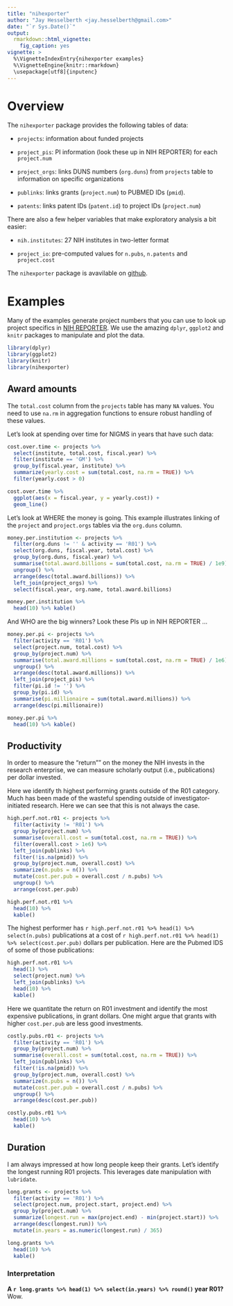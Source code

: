 ```yaml
---
title: "nihexporter"
author: "Jay Hesselberth <jay.hesselberth@gmail.com>"
date: "`r Sys.Date()`"
output:
  rmarkdown::html_vignette:
    fig_caption: yes
vignette: >
  %\VignetteIndexEntry{nihexporter examples}
  %\VignetteEngine{knitr::rmarkdown}
  \usepackage[utf8]{inputenc}
---
```


# Overview

The `nihexporter` package provides the following tables of data:

* `projects`: information about funded projects

* `project_pis`: PI information (look these up in NIH REPORTER) for each `project.num`

* `project_orgs`: links DUNS numbers (`org.duns`) from `projects` table to information on specific organizations 

* `publinks`: links grants (`project.num`) to PUBMED IDs (`pmid`).

* `patents`: links patent IDs (`patent.id`) to project IDs (`project.num`)

There are also a few helper variables that make exploratory analysis a bit easier:

* `nih.institutes`: 27 NIH institutes in two-letter format 

* `project_io`: pre-computed values for `n.pubs`, `n.patents` and `project.cost`

The `nihexporter` package is avavilable on [github](https://github.com/jayhesselberth/nihexporter).

# Examples

Many of the examples generate project numbers that you can use to look up project specifics in [NIH REPORTER](http://projectreporter.nih.gov/reporter.cfm). We use the amazing `dplyr`, `ggplot2` and `knitr` packages to manipulate and plot the data.

```r
library(dplyr)
library(ggplot2)
library(knitr)
library(nihexporter)
```

## Award amounts

The `total.cost` column from the `projects` table has many `NA` values.
You need to use `na.rm` in aggregation functions to ensure robust handling of these
values.

Let's look at spending over time for NIGMS in years that have such data:

```r
cost.over.time <- projects %>%
  select(institute, total.cost, fiscal.year) %>%
  filter(institute == 'GM') %>%
  group_by(fiscal.year, institute) %>%
  summarize(yearly.cost = sum(total.cost, na.rm = TRUE)) %>%
  filter(yearly.cost > 0)

cost.over.time %>%
  ggplot(aes(x = fiscal.year, y = yearly.cost)) +
  geom_line()
```

Let's look at WHERE the money is going. This example illustrates linking of the `project` and `project.orgs` tables via the `org.duns` column.

```r
money.per.institution <- projects %>%
  filter(org.duns != '' & activity == 'R01') %>%
  select(org.duns, fiscal.year, total.cost) %>%
  group_by(org.duns, fiscal.year) %>%
  summarise(total.award.billions = sum(total.cost, na.rm = TRUE) / 1e9) %>%
  ungroup() %>%
  arrange(desc(total.award.billions)) %>%
  left_join(project_orgs) %>%
  select(fiscal.year, org.name, total.award.billions)

money.per.institution %>%
  head(10) %>% kable()
```

And WHO are the big winners? Look these PIs up in NIH REPORTER ...

```r

money.per.pi <- projects %>%
  filter(activity == 'R01') %>%
  select(project.num, total.cost) %>%
  group_by(project.num) %>%
  summarise(total.award.millions = sum(total.cost, na.rm = TRUE) / 1e6) %>%
  ungroup() %>%
  arrange(desc(total.award.millions)) %>%
  left_join(project_pis) %>%
  filter(pi.id != '') %>%
  group_by(pi.id) %>%
  summarise(pi.millionaire = sum(total.award.millions)) %>%
  arrange(desc(pi.millionaire))  

money.per.pi %>%
  head(10) %>% kable()
```

## Productivity

In order to measure the "return"" on the money the NIH invests in the research enterprise,
we can measure scholarly output (i.e., publications) per dollar invested.

Here we identify th highest performing grants outside of the R01 category.
Much has been made of the wasteful spending outside of
investigator-initiated research. Here we can see that this is not always
the case.

```r
high.perf.not.r01 <- projects %>%
  filter(activity != 'R01') %>%
  group_by(project.num) %>%
  summarise(overall.cost = sum(total.cost, na.rm = TRUE)) %>%
  filter(overall.cost > 1e6) %>%
  left_join(publinks) %>%
  filter(!is.na(pmid)) %>%
  group_by(project.num, overall.cost) %>%
  summarize(n.pubs = n()) %>%
  mutate(cost.per.pub = overall.cost / n.pubs) %>%
  ungroup() %>%
  arrange(cost.per.pub)

high.perf.not.r01 %>%
  head(10) %>%
  kable()
```

The highest performer has `r high.perf.not.r01 %>% head(1) %>% select(n.pubs)` publications at a cost of `r high.perf.not.r01 %>% head(1) %>% select(cost.per.pub)` dollars per publication. Here are the Pubmed IDS of some of those publications:

```r
high.perf.not.r01 %>%
  head(1) %>%
  select(project.num) %>%
  left_join(publinks) %>%
  head(10) %>%
  kable()
```

Here we quantitate the return on R01 investment and identify the most expensive publications, in grant dollars. One might argue that grants with higher `cost.per.pub` are less good investments.

```r
costly.pubs.r01 <- projects %>%
  filter(activity == 'R01') %>%
  group_by(project.num) %>%
  summarise(overall.cost = sum(total.cost, na.rm = TRUE)) %>%
  left_join(publinks) %>%
  filter(!is.na(pmid)) %>%
  group_by(project.num, overall.cost) %>%
  summarize(n.pubs = n()) %>%
  mutate(cost.per.pub = overall.cost / n.pubs) %>%
  ungroup() %>%
  arrange(desc(cost.per.pub))

costly.pubs.r01 %>%
  head(10) %>%
  kable()
```

## Duration

I am always impressed at how long people keep their grants. Let's identify
the longest running R01 projects. This leverages date manipulation with `lubridate`.

```r
long.grants <- projects %>%
  filter(activity == 'R01') %>%
  select(project.num, project.start, project.end) %>%
  group_by(project.num) %>%
  summarize(longest.run = max(project.end) - min(project.start)) %>%
  arrange(desc(longest.run)) %>%
  mutate(in.years = as.numeric(longest.run) / 365)

long.grants %>%
  head(10) %>%
  kable()
```

### Interpretation

**A `r long.grants %>% head(1) %>% select(in.years) %>% round()` year R01?** Wow.
